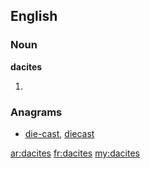 ==English==

===Noun===
'''dacites'''

# {{plural of|[[dacite]]}}

===Anagrams===
* [[die-cast#English|die-cast]], [[diecast#English|diecast]]

[[ar:dacites]]
[[fr:dacites]]
[[my:dacites]]